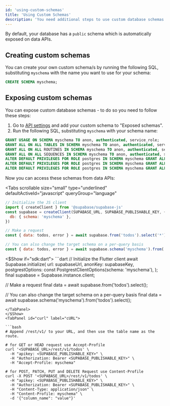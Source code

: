 ```yaml
---
id: 'using-custom-schemas'
title: 'Using Custom Schemas'
description: 'You need additional steps to use custom database schemas with data APIs.'
---
```


By default, your database has a `public` schema which is automatically exposed on data APIs.

## Creating custom schemas

You can create your own custom schema/s by running the following SQL, substituting `myschema` with the name you want to use for your schema:

```sql
CREATE SCHEMA myschema;
```

## Exposing custom schemas

You can expose custom database schemas - to do so you need to follow these steps:

1. Go to [API settings](/dashboard/project/_/settings/api) and add your custom schema to "Exposed schemas".
2. Run the following SQL, substituting `myschema` with your schema name:

```sql
GRANT USAGE ON SCHEMA myschema TO anon, authenticated, service_role;
GRANT ALL ON ALL TABLES IN SCHEMA myschema TO anon, authenticated, service_role;
GRANT ALL ON ALL ROUTINES IN SCHEMA myschema TO anon, authenticated, service_role;
GRANT ALL ON ALL SEQUENCES IN SCHEMA myschema TO anon, authenticated, service_role;
ALTER DEFAULT PRIVILEGES FOR ROLE postgres IN SCHEMA myschema GRANT ALL ON TABLES TO anon, authenticated, service_role;
ALTER DEFAULT PRIVILEGES FOR ROLE postgres IN SCHEMA myschema GRANT ALL ON ROUTINES TO anon, authenticated, service_role;
ALTER DEFAULT PRIVILEGES FOR ROLE postgres IN SCHEMA myschema GRANT ALL ON SEQUENCES TO anon, authenticated, service_role;
```

Now you can access these schemas from data APIs:

<Tabs
  scrollable
  size="small"
  type="underlined"
  defaultActiveId="javascript"
  queryGroup="language"
>
<TabPanel id="javascript" label="JavaScript">

```js
// Initialize the JS client
import { createClient } from '@supabase/supabase-js'
const supabase = createClient(SUPABASE_URL, SUPABASE_PUBLISHABLE_KEY, {
  db: { schema: 'myschema' },
})

// Make a request
const { data: todos, error } = await supabase.from('todos').select('*')

// You can also change the target schema on a per-query basis
const { data: todos, error } = await supabase.schema('myschema').from('todos').select('*')
```

</TabPanel>
<$Show if="sdk:dart">
<TabPanel id="dart" label="Dart">
```dart
// Initialize the Flutter client
await Supabase.initialize(
  url: supabaseUrl,
  anonKey: supabaseKey,
  postgrestOptions: const PostgrestClientOptions(schema: 'myschema'),
);
final supabase = Supabase.instance.client;

// Make a request
final data = await supabase.from('todos').select();

// You can also change the target schema on a per-query basis
final data = await supabase.schema('myschema').from('todos').select();

````
</TabPanel>
</$Show>
<TabPanel id="curl" label="cURL">

```bash
# Append /rest/v1/ to your URL, and then use the table name as the route.

# for GET or HEAD request use Accept-Profile
curl '<SUPABASE_URL>/rest/v1/todos' \
  -H "apikey: <SUPABASE_PUBLISHABLE_KEY>" \
  -H "Authorization: Bearer <SUPABASE_PUBLISHABLE_KEY>" \
  -H "Accept-Profile: myschema"

# for POST, PATCH, PUT and DELETE Request use Content-Profile
curl -X POST '<SUPABASE_URL>/rest/v1/todos' \
  -H "apikey: <SUPABASE_PUBLISHABLE_KEY>" \
  -H "Authorization: Bearer <SUPABASE_PUBLISHABLE_KEY>" \
  -H "Content-Type: application/json" \
  -H "Content-Profile: myschema" \
  -d '{"column_name": "value"}'
````

</TabPanel>
</Tabs>
